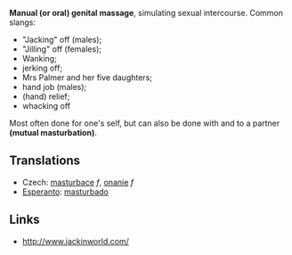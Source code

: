 '''Manual (or oral) genital massage''', simulating sexual intercourse. Common slangs: 
*"Jacking" off (males);
*"Jilling" off (females);
* Wanking;
* jerking off;
* Mrs Palmer and her five daughters;
* hand job (males);
* (hand) relief;
* whacking off


Most often done for one's self, but can also be done with and to a partner '''(mutual masturbation)'''.

== Translations ==
*Czech: [[masturbace]] ''f'', [[onanie]] ''f'' 
*[[Esperanto]]: [[masturbado]]

== Links ==
* http://www.jackinworld.com/